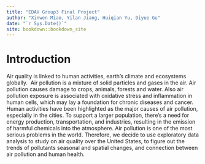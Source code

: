 ```yaml
--- 
title: "EDAV Group3 Final Project"
author: "Xinwen Miao, Yilan Jiang, Huiqian Yu, Diyue Gu"
date: "`r Sys.Date()`"
site: bookdown::bookdown_site
---
```


# Introduction

Air quality is linked to human activities, earth’s climate and ecosystems globally.  Air pollution is a mixture of solid particles and gases in the air. Air pollution causes damage to crops, animals, forests and water. Also air pollution exposure is associated with oxidative stress and inflammation in human cells, which may lay a foundation for chronic diseases and cancer. Human activities have been highlighted as the major causes of air pollution, especially in the cities. To support a larger population, there's a need for energy production, transportation, and industries, resulting in the emission of harmful chemicals into the atmosphere. Air pollution is one of the most serious problems in the world. Therefore, we decide to use exploratory data analysis to study on air quality over the United States, to figure out the trends of pollutants seasonal and spatial changes, and connection between air pollution and human health. 
